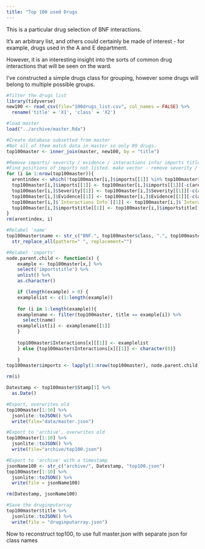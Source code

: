```yaml
---
title: "Top 100 used Drugs
---
```


This is a particular drug selection of BNF interactions.

It's an arbitrary list, and others could certainly be made of interest - for example, drugs used in the A and E department.

However, it is an interesting insight into the sorts of common drug interactions that will be seen on the ward.

I've constructed a simple drugs class for grouping, however some drugs will belong to multiple possible groups.

```r
#filter the drugs list
library(tidyverse)
new100 <- read_csv(file="100drugs_list.csv", col_names = FALSE) %>%
  rename('title' = 'X1', 'class' = 'X2')

#load master
load("../archive/master.Rda")

#Create database subsetted from master
#Not all of them match data in master so only 89 drugs.
top100master <- inner_join(master, new100, by = "title")

#Remove imports/ severity / evidence / interactions info/ imports title.
#Find positions of imports not listed. make vector - remove severity / evidence / interactions info/ imports title.
for (i in 1:nrow(top100master)){
  arentindex <- which(!top100master[i,]$imports[[1]] %in% top100master$name)
  top100master[i,]$imports[[1]] <- top100master[i,]$imports[[1]][-c(arentindex)]
  top100master[i,]$Severity[[1]] <- top100master[i,]$Severity[[1]][-c(arentindex)]
  top100master[i,]$Evidence[[1]] <- top100master[i,]$Evidence[[1]][-c(arentindex)]
  top100master[i,]$`Interactions Info`[[1]] <- top100master[i,]$`Interactions Info`[[1]][-c(arentindex)]
  top100master[i,]$importstitle[[1]] <- top100master[i,]$importstitle[[1]][-c(arentindex)]
}
rm(arentindex, i)

#Relabel 'name'
top100master$name <- str_c("BNF.", top100master$class, ".", top100master$title) %>%
  str_replace_all(pattern=" ", replacement="")

#Relabel 'imports'
node.parent.child <- function(x) {
    example <- top100master[x,] %>%
    select('importstitle') %>%
    unlist() %>%
    as.character() 

    if (length(example) > 0) {
    examplelist <- c(1:length(example))
    
    for (i in 1:length(example)){
    examplename <- filter(top100master, title == example[i]) %>%
      select(name)
    examplelist[i] <- examplename[[1]]
    }
    
    top100master$Interactions[x][[1]] <- examplelist
    } else {top100master$Interactions[x][[1]] <- character(0)}
    
    }
top100master$imports <- lapply(1:nrow(top100master), node.parent.child)

rm(i)

Datestamp <- top100master$Stamp[1] %>% 
  as.Date()

#Export, overwrites old
top100master[1:10] %>%
  jsonlite::toJSON() %>%
  write(file="data/master.json")

#Export to 'archive', overwrites old
top100master[1:10] %>%
  jsonlite::toJSON() %>%
  write(file="archive/top100.json")

#Export to 'archive' with a timestamp
jsonName100 <- str_c("archive/", Datestamp, "top100.json")
top100master[1:10] %>%
  jsonlite::toJSON() %>%
  write(file = jsonName100)

rm(Datestamp, jsonName100)

#Save the druginputarray
top100master$title %>%
  jsonlite::toJSON() %>%
  write(file = "druginputarray.json")
```

Now to reconstruct top100, to use full master.json
with separate json for class names